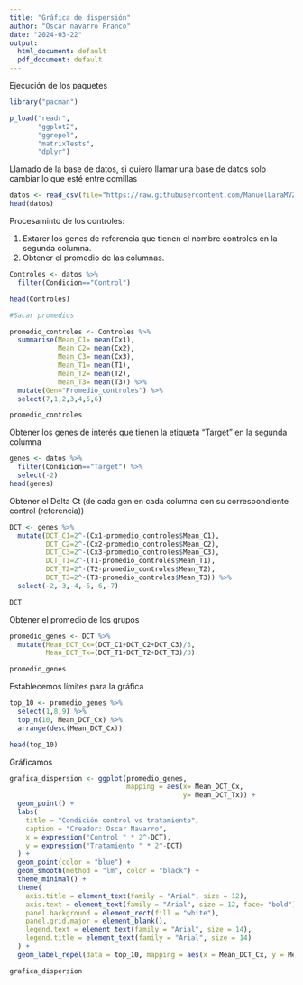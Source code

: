 ---
title: "Gráfica de dispersión"
author: "Oscar navarro Franco"
date: "2024-03-22"
output:
  html_document: default
  pdf_document: default
---

Ejecución de los paquetes

```{r}

library("pacman")

p_load("readr",
       "ggplot2",
       "ggrepel",
       "matrixTests",
       "dplyr")

```
Llamado de la base de datos, si quiero llamar una base de datos solo cambiar lo que esté entre comillas
```{r}
datos <- read_csv(file="https://raw.githubusercontent.com/ManuelLaraMVZ/Transcript-mica/main/datos_miRNAs.csv")
head(datos)

```
Procesaminto de los controles: 

1. Extarer los genes de referencia que tienen el nombre controles en la segunda columna.
2. Obtener el promedio de las columnas.
```{r}
Controles <- datos %>% 
  filter(Condicion=="Control")

head(Controles)

#Sacar promedios

promedio_controles <- Controles %>% 
  summarise(Mean_C1= mean(Cx1),
            Mean_C2= mean(Cx2),
            Mean_C3= mean(Cx3),
            Mean_T1= mean(T1),
            Mean_T2= mean(T2),
            Mean_T3= mean(T3)) %>% 
  mutate(Gen="Promedio_controles") %>% 
  select(7,1,2,3,4,5,6)

promedio_controles
```
Obtener los genes de interés que tienen la etiqueta "Target" en la segunda columna
```{r}
genes <- datos %>% 
  filter(Condicion=="Target") %>% 
  select(-2)
head(genes)
```
Obtener el Delta Ct (de cada gen en cada columna con su correspondiente control (referencia))
```{r}
DCT <- genes %>% 
  mutate(DCT_C1=2^-(Cx1-promedio_controles$Mean_C1),
         DCT_C2=2^-(Cx2-promedio_controles$Mean_C2),
         DCT_C3=2^-(Cx3-promedio_controles$Mean_C3),
         DCT_T1=2^-(T1-promedio_controles$Mean_T1),
         DCT_T2=2^-(T2-promedio_controles$Mean_T2),
         DCT_T3=2^-(T3-promedio_controles$Mean_T3)) %>% 
  select(-2,-3,-4,-5,-6,-7)

DCT
```
Obtener el promedio de los grupos 
```{r}
promedio_genes <- DCT %>% 
  mutate(Mean_DCT_Cx=(DCT_C1+DCT_C2+DCT_C3)/3,
         Mean_DCT_Tx=(DCT_T1+DCT_T2+DCT_T3)/3)

promedio_genes
```
Establecemos límites para la gráfica

```{r}
top_10 <- promedio_genes %>% 
  select(1,8,9) %>% 
  top_n(10, Mean_DCT_Cx) %>% 
  arrange(desc(Mean_DCT_Cx))

head(top_10)
```
Gráficamos

```{r}
grafica_dispersion <- ggplot(promedio_genes,
                             mapping = aes(x= Mean_DCT_Cx,
                                           y= Mean_DCT_Tx)) +
  geom_point() +
  labs(
    title = "Condición control vs tratamiento",
    caption = "Creador: Oscar Navarro",
    x = expression("Control " * 2^-DCT),
    y = expression("Tratamiento " * 2^-DCT)
  ) +
  geom_point(color = "blue") +
  geom_smooth(method = "lm", color = "black") +
  theme_minimal() +
  theme(
    axis.title = element_text(family = "Arial", size = 12),
    axis.text = element_text(family = "Arial", size = 12, face= "bold"),
    panel.background = element_rect(fill = "white"),
    panel.grid.major = element_blank(),
    legend.text = element_text(family = "Arial", size = 14),
    legend.title = element_text(family = "Arial", size = 14)
  ) +
  geom_label_repel(data = top_10, mapping = aes(x = Mean_DCT_Cx, y = Mean_DCT_Tx, label = Gen), label.padding = unit(0.2, "lines"), force = 2, box.padding = unit(0.35, "lines"))

grafica_dispersion
```

